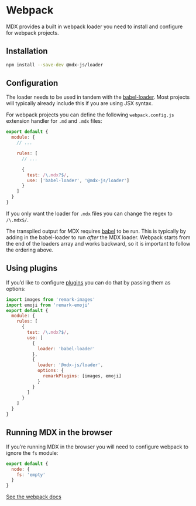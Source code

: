 
# Webpack

MDX provides a built in webpack loader you need to install and configure
for webpack projects.

## Installation

```sh
npm install --save-dev @mdx-js/loader
```

## Configuration

The loader needs to be used in tandem with the [babel-loader][]. Most projects will typically
already include this if you are using JSX syntax.

For webpack projects you can define the following `webpack.config.js` extension
handler for `.md` and `.mdx` files:

```js
export default {
  module: {
    // ...

    rules: [
      // ...

      {
        test: /\.mdx?$/,
        use: ['babel-loader', '@mdx-js/loader']
      }
    ]
  }
}
```

If you only want the loader for `.mdx` files you can change the regex to `/\.mdx$/`.

The transpiled output for MDX requires [babel][] to be run. This is typically
by adding in the babel-loader to run _after_ the MDX loader. Webpack starts
from the end of the loaders array and works backward, so it is important to
follow the ordering above.

## Using plugins

If you’d like to configure [plugins](/advanced/plugins) you can do that by
passing them as options:

```js
import images from 'remark-images'
import emoji from 'remark-emoji'
export default {
  module: {
    rules: [
      {
        test: /\.mdx?$/,
        use: [
          {
            loader: 'babel-loader'
          },
          {
            loader: '@mdx-js/loader',
            options: {
              remarkPlugins: [images, emoji]
            }
          }
        ]
      }
    ]
  }
}
```

## Running MDX in the browser

If you’re running MDX in the browser you will need to configure webpack to ignore
the `fs` module:

```js
export default {
  node: {
    fs: 'empty'
  }
}
```

[See the webpack docs](https://webpack.js.org/configuration/node/#other-node-core-libraries)

<BabelConfig />

[babel-loader]: https://webpack.js.org/loaders/babel-loader/
[babel]: https://babeljs.io
